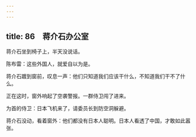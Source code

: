 ```yaml
---
---
---
```

title: 86　蒋介石办公室
---




蒋介石坐到椅子上，半天没说话。

陈布雷：这些外国人，就爱自以为是。

蒋介石踱到窗前，叹息一声：他们只知道我们应该干什么，不知道我们干不了什么。

正在这时，窗外响起了空袭警报。一群侍卫闯了进来。

为首的侍卫：日本飞机来了，请委员长到防空洞躲避。

蒋介石没动，看着窗外：他们都没有日本人聪明。日本人看透了中国，才敢如此嚣张。